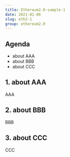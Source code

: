 ```yaml
---
title: Ethereum2.0-sample-1
date: 2021-01-06
slug: eth2-1
group: ethereum2.0
---
```


## Agenda

- about AAA
- about BBB
- about CCC

## 1. about AAA

AAA

## 2. about BBB

BBB

## 3. about CCC

CCC